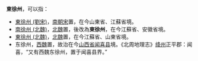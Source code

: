 '''東徐州'''，可以指：
*[[東徐州_(劉宋)|東徐州 (劉宋)]]，[[南朝宋|南朝宋]]置，在今山東省、江蘇省境。
*[[南徐州_(北魏)|南徐州 (北魏)]]，[[北魏|北魏]]置，後改為'''東徐州'''，在今江蘇省、安徽省境。
*[[東徐州_(北魏)|東徐州 (北魏)]]，[[北魏|北魏]]置，在今江蘇省、山東省境。
*东徐州，[[西魏|西魏]]置，故治在今[[山西省|山西省]][[闻喜县|闻喜县]]境。《北周地理志》[[绛州|绛州]]正平郡：闻喜，“又有西魏东徐州，置于闻喜县界。”

{{Disambig|Cat=三字中国州名消歧义|D}}